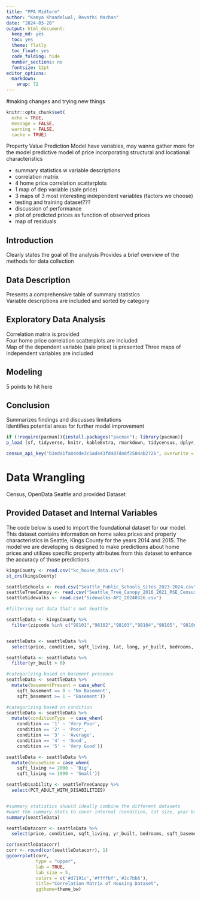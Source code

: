 ```yaml
---
title: "PPA Midterm"
author: "Kamya Khandelwal, Revathi Machan"
date: "2024-03-20"
output: html_document:
  keep_md: yes
  toc: yes
  theme: flatly
  toc_float: yes
  code_folding: hide
  number_sections: no
  fontsize: 12pt
editor_options:
  markdown:
    wrap: 72
---
```

#making changes and trying new things 

```r
knitr::opts_chunk$set(
  echo = TRUE,
  message = FALSE,
  warning = FALSE,
  cache = TRUE)
```

Property Value Prediction Model 
have variables, may wanna gather more for the model
predictive model of price incorporating structural and locational characteristics 

- summary statistics w variable descriptions
- correlation matrix
- 4 home price correlation scatterplots
- 1 map of dep variable (sale price)
- 3 maps of 3 most interesting independent variables (factors we choose)
- testing and training dataset???
- discussion of performance
- plot of predicted prices as function of observed prices
- map of residuals 

## Introduction 
Clearly states the goal of the analysis	
Provides a brief overview of the methods for data collection

## Data Description
Presents a comprehensive table of summary statistics	
Variable descriptions are included and sorted by category

## Exploratory Data Analysis 
Correlation matrix is provided	
Four home price correlation scatterplots are included	
Map of the dependent variable (sale price) is presented	
Three maps of independent variables are included

## Modeling 
5 points to hit here

## Conclusion
Summarizes findings and discusses limitations	
Identifies potential areas for further model improvement


```r
if (!require(pacman)){install.packages("pacman"); library(pacman)}
p_load (sf, tidyverse, knitr, kableExtra, rmarkdown, tidycensus, dplyr, scales, stringr, ggcorrplot)

```

```r
census_api_key("b3eda1fa84dde3c5ad443fd407d48f2584ab2726", overwrite = TRUE)
```

# Data Wrangling

Census, OpenData Seattle and provided Dataset 

## Provided Dataset and Internal Variables

The code below is used to import the foundational dataset for our model. This dataset contains information on home sales prices and property characteristics in Seattle, Kings County for the years 2014 and 2015. The model we are developing is designed to make predictions about home prices and utilizes specific property attributes from this dataset to enhance the accuracy of those predictions.

```r

kingsCounty <- read.csv("kc_house_data.csv")
st_crs(kingsCounty)

seattleSchools <- read.csv("Seattle_Public_Schools_Sites_2023-2024.csv")
seattleTreeCanopy <- read.csv("Seattle_Tree_Canopy_2016_2021_RSE_Census_Tracts.csv")
seattleSidewalks <- read.csv("Sidewalks-API_20240326.csv")

```


```r
#filtering out data that's not Seattle

seattleData <- kingsCounty %>%
  filter(zipcode %in% c("98101","98102","98103","98104","98105", "98106","98107", "98108","98109","98111","98112","98113",'98114","98115"."98116","98117","98118","98119","98120","98121","98122","98123","98124","98125","98126","98131","98132',"98133","98134","98135","98136","98138","98144","98145","98146","98148","98154","98155","98158","98160","98161","98164","98166","98168","98171","98174","98177","98178","98188","98198","98199"))


seattleData <- seattleData %>%
  select(price, condition, sqft_living, lat, long, yr_built, bedrooms, zipcode, sqft_basement)

seattleData <- seattleData %>%
  filter(yr_built > 0) 

#categorizing based on basement presence
seattleData <- seattleData %>%
  mutate(basementPresent = case_when(
    sqft_basement == 0 ~ 'No Basement',
    sqft_basement >= 1 ~ 'Basement'))

#categorizing based on condition
seattleData <- seattleData %>%
  mutate(conditionType  = case_when(
    condition == '1' ~ 'Very Poor',
    condition == '2' ~ 'Poor',
    condition == '3' ~ 'Average',
    condition == '4' ~ 'Good',
    condition == '5' ~ 'Very Good'))

seattleData <- seattleData %>%
  mutate(houseSize = case_when(
    sqft_living >= 2000 ~ 'Big',
    sqft_living <= 1999 ~ 'Small'))

seattleDisability <- seattleTreeCanopy %>%
  select(PCT_ADULT_WITH_DISABILITIES)


#summary statistics should ideally combine the different datasets 
#want the summary stats to cover internal (condition, lot size, year built/year renovated) and external (disabilities and sidewalk conditions)
summary(seattleData)

```
```r
seattleDatacorr <- seattleData %>%
  select(price, condition, sqft_living, yr_built, bedrooms, sqft_basement)

cor(seattleDatacorr)
corr <- round(cor(seattleDatacorr), 1)
ggcorrplot(corr,
           type = "upper",
           lab = TRUE, 
           lab_size = 5,  
           colors = c('#d7191c','#ffffbf','#2c7bb6'),
           title="Correlation Matrix of Housing Dataset", 
           ggtheme=theme_bw)
```


